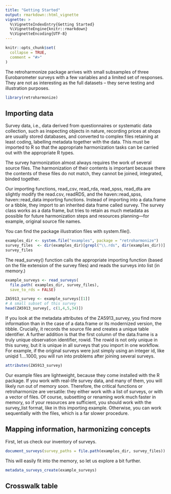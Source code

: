 ```yaml
---
title: "Getting Started"
output: rmarkdown::html_vignette
vignette: >
  %\VignetteIndexEntry{Getting Started}
  %\VignetteEngine{knitr::rmarkdown}
  %\VignetteEncoding{UTF-8}
---
```


```r
knitr::opts_chunk$set(
  collapse = TRUE,
  comment = "#>"
)
```

The retroharmonize package arrives with small subsamples of three Eurobarometer surveys with a few variables and a limited set of responses. They are not as interesting as the full datasets – they serve testing and illustration purposes.

```r
library(retroharmonize)
```

## Importing data

Survey data, i.e., data derived from questionnaires or systematic data collection, such as inspecting objects in nature, recording prices at shops are usually stored databases, and converted to complex files retaining at least coding, labelling metadata together with the data. This must be imported to R so that the appropriate harmonization tasks can be carried out with the appropriate R types.

The survey harmonization almost always requires the work of several source files. The harmonization of their contents is important because there the contents of these files do not match, they cannot be joined, integrated, binded together.

Our importing functions, read_csv, read_rda, read_spss, read_dta are slightly modify the read.csv, readRDS, and the haven::read_spss, haven::read_data importing functions.  Instead of importing into a data.frame or a tibble, they import to an inherited data frame called survey.  The survey class works as a data frame, but tries to retain as much metadata as possible for future harmonization steps and resources planning---for example, original source file names.

You can find the package illustration files with system.file().

```r
examples_dir <- system.file("examples", package = "retroharmonize")
survey_files  <- dir(examples_dir)[grepl("\\.rds", dir(examples_dir))]
survey_files
```
The read_survey() function calls the appropriate importing function (based on the file extension of the survey files) and reads the surveys into list (in memory.)

```r
example_surveys <- read_surveys(
  file.path( examples_dir, survey_files), 
  save_to_rds = FALSE)
```

```r
ZA5913_survey <- example_surveys[[1]]
# A small subset of this survey
head(ZA5913_survey[, c(1,4,5,34)])
```

If you look at the metadata attributes of the ZA5913_survey, you find more information than in the case of a data.frame or its modernized version, the tibble. Crucially, it records the source file and creates a unique table identifier. A further addition is that the first column of the data.frame is a truly unique observation identifier, rowid.  The rowid is not only unique in this survey, but it is unique in all surveys that you import in one workflow. For example, if the original surveys were just simply using an integer id, like uniqid 1....1000, you will run into problems after joining several surveys. 

```r
attributes(ZA5913_survey)
```

Our example files are lightweight, because they come installed with the R package. If you work with real-life survey data, and many of them, you will likely run out of memory soon.  Therefore, the critical functions or retroharmonize are versatile: they either work with a list of surveys, or with a vector of files.  Of course, subsetting or renaming work much faster in memory, so if your resources are sufficient, you should work with the survey_list format, like in this importing example. Otherwise, you can work sequentially with the files, which is a far slower procedure. 

## Mapping information, harmonizing concepts

First, let us check our inventory of surveys.

```r
document_surveys(survey_paths = file.path(examples_dir, survey_files))
```
This will easily fit into the memory, so let us explore a bit further.

```r
metadata_surveys_create(example_surveys)
```
## Crosswalk table



